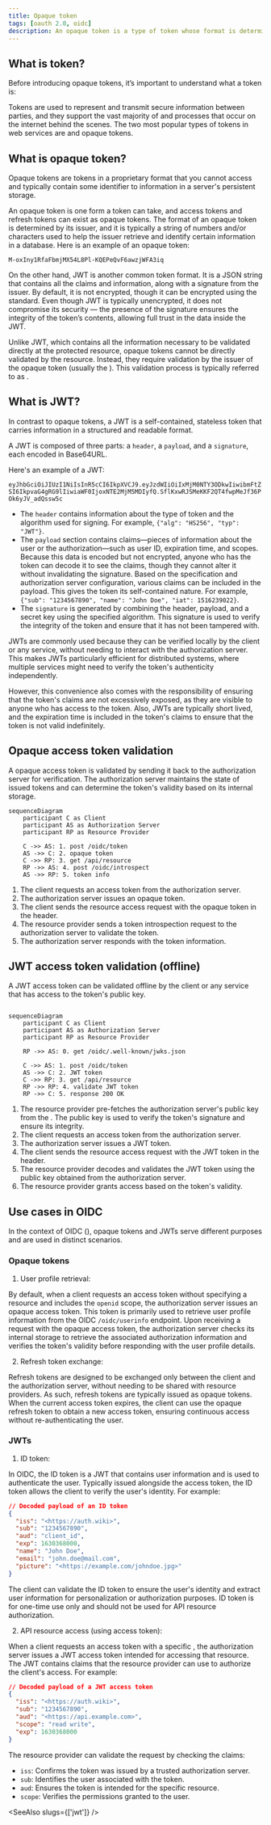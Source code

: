 ```yaml
---
title: Opaque token
tags: [oauth 2.0, oidc]
description: An opaque token is a type of token whose format is determined by the issuer, typically appearing as a string of characters or numbers, and requires validation by the issuer rather than containing all necessary information for direct validation.
---
```


## What is token?

Before introducing opaque tokens, it’s important to understand what a token is:

Tokens are used to represent and transmit secure information between parties, and they support the vast majority of <Ref slug="authentication" /> and <Ref slug="authorization" /> processes that occur on the internet behind the scenes. The two most popular types of tokens in web services are <Ref slug="jwt" /> and opaque tokens.

## What is opaque token?

Opaque tokens are tokens in a proprietary format that you cannot access and typically contain some identifier to information in a server's persistent storage.

An opaque token is one form a token can take, and <Ref slug="access-token">access tokens</Ref> and <Ref slug="refresh-token">refresh tokens</Ref> can exist as opaque tokens. The format of an opaque token is determined by its issuer, and it is typically a string of numbers and/or characters used to help the issuer retrieve and identify certain information in a database. Here is an example of an opaque token:

```
M-oxIny1RfaFbmjMX54L8Pl-KQEPeQvF6awzjWFA3iq
```

On the other hand, JWT is another common token format. It is a JSON string that contains all the claims and information, along with a signature from the issuer. By default, it is not encrypted, though it can be encrypted using the <Ref slug="jwe" /> standard. Even though JWT is typically unencrypted, it does not compromise its security — the presence of the signature ensures the integrity of the token’s contents, allowing full trust in the data inside the JWT.

Unlike JWT, which contains all the information necessary to be validated directly at the protected resource, opaque tokens cannot be directly validated by the resource. Instead, they require validation by the issuer of the opaque token (usually the <Ref slug="authorization-server" />). This validation process is typically referred to as <Ref slug="token-introspection" />.

## What is JWT?

In contrast to opaque tokens, a JWT is a self-contained, stateless token that carries information in a structured and readable format.

A JWT is composed of three parts: a `header`, a `payload`, and a `signature`, each encoded in Base64URL.

Here's an example of a JWT:

`eyJhbGciOiJIUzI1NiIsInR5cCI6IkpXVCJ9.eyJzdWIiOiIxMjM0NTY3ODkwIiwibmFtZSI6IkpvaG4gRG9lIiwiaWF0IjoxNTE2MjM5MDIyfQ.SflKxwRJSMeKKF2QT4fwpMeJf36POk6yJV_adQssw5c`

- The `header` contains information about the type of token and the algorithm used for signing. For example, `{"alg": "HS256", "typ": "JWT"}`.
- The `payload` section contains claims—pieces of information about the user or the authorization—such as user ID, expiration time, and scopes. Because this data is encoded but not encrypted, anyone who has the token can decode it to see the claims, though they cannot alter it without invalidating the signature. Based on the specification and authorization server configuration, various claims can be included in the payload. This gives the token its self-contained nature. For example, `{"sub": "1234567890", "name": "John Doe", "iat": 1516239022}`.
- The `signature` is generated by combining the header, payload, and a secret key using the specified algorithm. This signature is used to verify the integrity of the token and ensure that it has not been tampered with.

JWTs are commonly used because they can be verified locally by the client or any service, without needing to interact with the authorization server. This makes JWTs particularly efficient for distributed systems, where multiple services might need to verify the token's authenticity independently.

However, this convenience also comes with the responsibility of ensuring that the token's claims are not excessively exposed, as they are visible to anyone who has access to the token. Also, JWTs are typically short lived, and the expiration time is included in the token's claims to ensure that the token is not valid indefinitely.

## Opaque access token validation

A opaque access token is validated by sending it back to the authorization server for verification. The authorization server maintains the state of issued tokens and can determine the token's validity based on its internal storage.

```mermaid
sequenceDiagram
    participant C as Client
    participant AS as Authorization Server
    participant RP as Resource Provider

    C ->> AS: 1. post /oidc/token
    AS ->> C: 2. opaque token
    C ->> RP: 3. get /api/resource
    RP ->> AS: 4. post /oidc/introspect
    AS ->> RP: 5. token info

```

1. The client requests an access token from the authorization server.
2. The authorization server issues an opaque token.
3. The client sends the resource access request with the opaque token in the header.
4. The resource provider sends a token introspection request to the authorization server to validate the token.
5. The authorization server responds with the token information.

## JWT access token validation (offline)

A JWT access token can be validated offline by the client or any service that has access to the token's public key.

```mermaid

sequenceDiagram
    participant C as Client
    participant AS as Authorization Server
    participant RP as Resource Provider

    RP ->> AS: 0. get /oidc/.well-known/jwks.json

    C ->> AS: 1. post /oidc/token
    AS ->> C: 2. JWT token
    C ->> RP: 3. get /api/resource
    RP ->> RP: 4. validate JWT token
    RP ->> C: 5. response 200 OK

```

1. The resource provider pre-fetches the authorization server's public key from the <Ref slug="openid-connect-discovery" />. The public key is used to verify the token's signature and ensure its integrity.
2. The client requests an access token from the authorization server.
3. The authorization server issues a JWT token.
4. The client sends the resource access request with the JWT token in the header.
5. The resource provider decodes and validates the JWT token using the public key obtained from the authorization server.
6. The resource provider grants access based on the token's validity.

## Use cases in OIDC

In the context of OIDC (<Ref slug="openid-connect" />), opaque tokens and JWTs serve different purposes and are used in distinct scenarios.

### Opaque tokens

1. User profile retrieval:

By default, when a client requests an access token without specifying a resource and includes the `openid` scope, the authorization server issues an opaque access token. This token is primarily used to retrieve user profile information from the OIDC `/oidc/userinfo` endpoint. Upon receiving a request with the opaque access token, the authorization server checks its internal storage to retrieve the associated authorization information and verifies the token's validity before responding with the user profile details.

2. Refresh token exchange:

Refresh tokens are designed to be exchanged only between the client and the authorization server, without needing to be shared with resource providers. As such, refresh tokens are typically issued as opaque tokens. When the current access token expires, the client can use the opaque refresh token to obtain a new access token, ensuring continuous access without re-authenticating the user.

### JWTs

1. ID token:

In OIDC, the ID token is a JWT that contains user information and is used to authenticate the user. Typically issued alongside the access token, the ID token allows the client to verify the user's identity. For example:

```json
// Decoded payload of an ID token
{
  "iss": "<https://auth.wiki>",
  "sub": "1234567890",
  "aud": "client_id",
  "exp": 1630368000,
  "name": "John Doe",
  "email": "john.doe@mail.com",
  "picture": "<https://example.com/johndoe.jpg>"
}

```

The client can validate the ID token to ensure the user's identity and extract user information for personalization or authorization purposes. ID token is for one-time use only and should not be used for API resource authorization.

2. API resource access (using access token):

When a client requests an access token with a specific <Ref slug="resource-indicator" />, the authorization server issues a JWT access token intended for accessing that resource. The JWT contains claims that the resource provider can use to authorize the client's access. For example:

```json
// Decoded payload of a JWT access token
{
  "iss": "<https://auth.wiki>",
  "sub": "1234567890",
  "aud": "<https://api.example.com>",
  "scope": "read write",
  "exp": 1630368000
}

```

The resource provider can validate the request by checking the claims:

- `iss`: Confirms the token was issued by a trusted authorization server.
- `sub`: Identifies the user associated with the token.
- `aud`: Ensures the token is intended for the specific resource.
- `scope`: Verifies the permissions granted to the user.

<SeeAlso slugs={['jwt']} />
